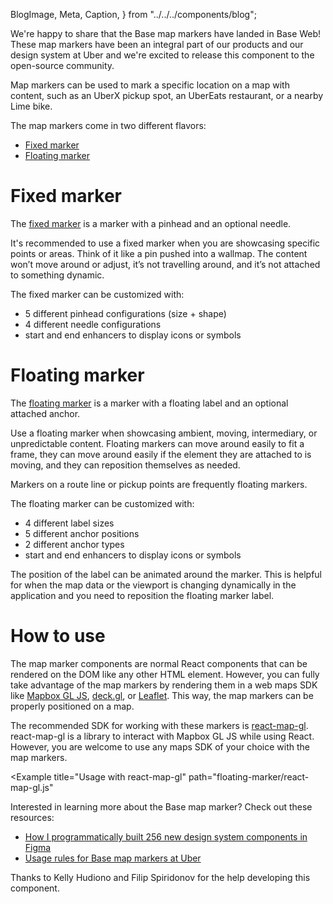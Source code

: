
  BlogImage,
  Meta,
  Caption,
} from "../../../components/blog";


<Meta data={metadata} />

<BlogImage
  src={coverImg}
  alt="cover image of the base map markers"
/>

We're happy to share that the Base map markers have landed in Base Web! These map markers have been an integral part of our products and our design system at Uber and we're excited to release this component to the open-source community.

Map markers can be used to mark a specific location on a map with content, such as an UberX pickup spot, an UberEats restaurant, or a nearby Lime bike.

<BlogImage
  src={rendezvousImg}
  alt="Map markers being displayed in Uber pickup situation"
  caption="Two floating map markers being used during an Uber pickup."
/>

The map markers come in two different flavors:

- [Fixed marker](../components/fixed-marker)
- [Floating marker](../components/fixed-marker)

# Fixed marker

The [fixed marker](../components/fixed-marker) is a marker with a pinhead and an optional needle.

<BasicFixed />

It's recommended to use a fixed marker when you are showcasing specific points or areas. Think of it like a pin pushed into a wallmap. The content won’t move around or adjust, it’s not travelling around, and it’s not attached to something dynamic.

The fixed marker can be customized with:

- 5 different pinhead configurations (size + shape)
- 4 different needle configurations
- start and end enhancers to display icons or symbols

# Floating marker

The [floating marker](../components/floating-marker) is a marker with a floating label and an optional attached anchor.

<FloatingMarkerContainer>
  <BasicFloating />
</FloatingMarkerContainer>

Use a floating marker when showcasing ambient, moving, intermediary, or unpredictable content. Floating markers can move around easily to fit a frame, they can move around easily if the element they are attached to is moving, and they can reposition themselves as needed.

Markers on a route line or pickup points are frequently floating markers.

The floating marker can be customized with:

- 4 different label sizes
- 5 different anchor positions
- 2 different anchor types
- start and end enhancers to display icons or symbols

The position of the label can be animated around the marker. This is helpful for when the map data or the viewport is changing dynamically in the application and you need to reposition the floating marker label.

<AnchorPositionExample />

# How to use

The map marker components are normal React components that can be rendered on the DOM like any other HTML element. However, you can fully take advantage of the map markers by rendering them in a web maps SDK like [Mapbox GL JS](https://docs.mapbox.com/mapbox-gl-js/guides/), [deck.gl](http://deck.gl/), or [Leaflet](https://leafletjs.com/). This way, the map markers can be properly positioned on a map.

The recommended SDK for working with these markers is [react-map-gl](https://visgl.github.io/react-map-gl/). react-map-gl is a library to interact with Mapbox GL JS while using React. However, you are welcome to use any maps SDK of your choice with the map markers.

<Example
  title="Usage with react-map-gl"
  path="floating-marker/react-map-gl.js"
>
  <ReactMapGL />
</Example>

Interested in learning more about the Base map marker? Check out these resources:

- [How I programmatically built 256 new design system components in Figma](https://medium.com/uber-design/how-i-programmatically-built-256-new-design-system-components-in-figma-84ee26d119c1)
- [Usage rules for Base map markers at Uber](https://base.uber.com/map-usage-markers)

Thanks to Kelly Hudiono and Filip Spiridonov for the help developing this component.
